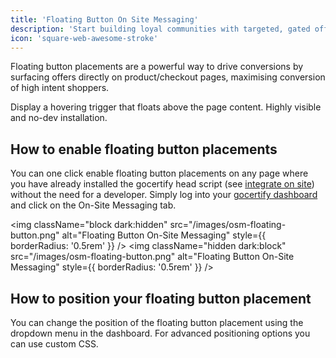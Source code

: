 ```yaml
---
title: 'Floating Button On Site Messaging'
description: 'Start building loyal communities with targeted, gated offers.'
icon: 'square-web-awesome-stroke'
---
```


Floating button placements are a powerful way to drive conversions by surfacing offers directly on product/checkout pages, maximising conversion of high intent shoppers.

<CardGroup cols={1}>
  <Card title="Floating Button" href="/section/promoteOffers/on-site-placements" img="/images/floatingButtonOSM.png">
    Display a hovering trigger that floats above the page content. Highly visible and no-dev installation.
  </Card>
</CardGroup>

## How to enable floating button placements

You can one click enable floating button placements on any page where you have already installed the gocertify head script (see [integrate on site](/section/gettingStarted/integrateOnSite)) without the need for a developer.
Simply log into your [gocertify dashboard](https://secure.gocertify.me/dashboard) and click on the On-Site Messaging tab.

<img
  className="block dark:hidden"
  src="/images/osm-floating-button.png"
  alt="Floating Button On-Site Messaging"
  style={{ borderRadius: '0.5rem' }}
/>
<img
  className="hidden dark:block"
  src="/images/osm-floating-button.png"
  alt="Floating Button On-Site Messaging"
  style={{ borderRadius: '0.5rem' }}
/>



## How to position your floating button placement

You can change the position of the floating button placement using the dropdown menu in the dashboard. For advanced positioning options you can use custom CSS.

